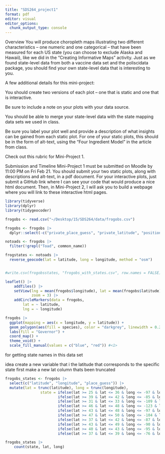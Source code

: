 ```yaml
---
title: "SDS264_project1"
format: pdf
editor: visual
editor_options: 
  chunk_output_type: console
---
```


Overview You will produce choropleth maps illustrating two different characteristics – one numeric and one categorical – that have been measured for each US state (you can choose to exclude Alaska and Hawaii), like we did in the “Creating Informative Maps” activity. Just as we found state-level data from both a vaccine data set and the poliscidata package, you should find your own state-level data that is interesting to you.

A few additional details for this mini-project:

You should create two versions of each plot – one that is static and one that is interactive.

Be sure to include a note on your plots with your data source.

You should be able to merge your state-level data with the state mapping data sets we used in class.

Be sure you label your plot well and provide a description of what insights can be gained from each static plot. For one of your static plots, this should be in the form of alt-text, using the “Four Ingredient Model” in the article from class.

Check out this rubric for Mini-Project 1.

Submission and Timeline Mini-Project 1 must be submitted on Moodle by 11:00 PM on Fri Feb 21. You should submit your two static plots, along with descriptions and alt-text, in a pdf document. For your interactive plots, just submit a GitHub link where I can see your code that would produce a nice html document. Then, in Mini-Project 2, I will ask you to build a webpage where you will link to these interactive html pages.

```r
library(tidyverse)
library(dplyr)
library(tidygeocoder)

frogobs <- read.csv("~/Desktop/15/SDS264/data/frogobs.csv")

frogobs <- frogobs |>
  dplyr::select(-c("private_place_guess", "private_latitude", "positional_accuracy", "private_longitude", "geoprivacy", "uuid", "observed_on_string"))

notoads <- frogobs |>
  filter(!grepl("Toad", common_name))
```

```r
frogstates <- notoads |>
  reverse_geocode(lat = latitude, long = longitude, method = "osm") 


#write.csv(frogobsstates, "frogobs_with_states.csv", row.names = FALSE)

```

```r
leaflet() |>
    addTiles() |>
    setView(lng = mean(frogobs$longitude), lat = mean(frogobs$latitude), 
            zoom = 3) |> 
    addCircleMarkers(data = frogobs,
        lat = ~ latitude, 
        lng = ~ longitude)
```

```r
frogobs |>
  ggplot(mapping = aes(x = longitude, y = latitude)) + 
  geom_polygon(aes(fill = species), color = "darkgrey", linewidth = 0.2) + 
  labs(fill = "Governor") +
  coord_map() + 
  theme_void() +  
  scale_fill_manual(values = c("blue", "red")) #<1>
```

for getting state names in this data set

idea create a new variable that i the latitude that corresponds to the specific state first make a new lat column thats been truncated

```r
frogobs_states <- frogobs |>
  select(c("latitude", "longitude", "place_guess")) |>
  mutate(lat = trunc(latitude), long = trunc(longitude),
                state = ifelse(lat >= 25 & lat <= 36 & long <= -97 & long >= -104, "Texas",
                        ifelse(lat >= 39 & lat <= 42 & long <= -85 & long <= -88, "Indiana", 
                        ifelse(lat >= 31 & lat <= 33 & long <= -109 & long >= -112, "Arizona", 
                        ifelse(lat >= 46 & lat <= 48 & long <= -123 & long >= -124, "Washington",
                        ifelse(lat >= 43 & lat <= 48 & long <= -97 & long >= -104 , "Maine",
                        ifelse(lat >= 47 & lat <= 50 & long <= -104 & long >= -116, "Montana", 
                        ifelse(lat >= 37 & lat <= 42 & long <= -87 & long >= -91, "Illinois",
                        ifelse(lat >= 43 & lat <= 49 & long <= -90 & long >= -97, "Minnesota",
                        ifelse(lat >= 40 & lat <= 43 & long <= -95 & long >= -104, "Nebraska",
                        ifelse(lat >= 37 & lat <= 39 & long <= -76 & long >= -83, "Virgina", "Other")))))))))))
```

```r
frogobs_states |>
    count(state, lat, long)
```

